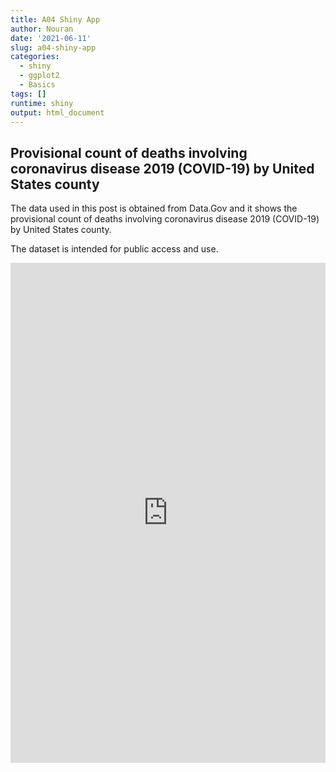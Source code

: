 ```yaml
---
title: A04 Shiny App
author: Nouran
date: '2021-06-11'
slug: a04-shiny-app
categories:
  - shiny
  - ggplot2
  - Basics
tags: []
runtime: shiny
output: html_document
---
```


## Provisional count of deaths involving coronavirus disease 2019 (COVID-19) by United States county

The data used in this post is obtained from Data.Gov and it shows the provisional count of deaths involving coronavirus disease 2019 (COVID-19) by United States county.

The dataset is intended for public access and use.



<iframe height="800" width="100%" frameborder="no" src="https://nouran.shinyapps.io/Data-Anaytics/"> </iframe>


